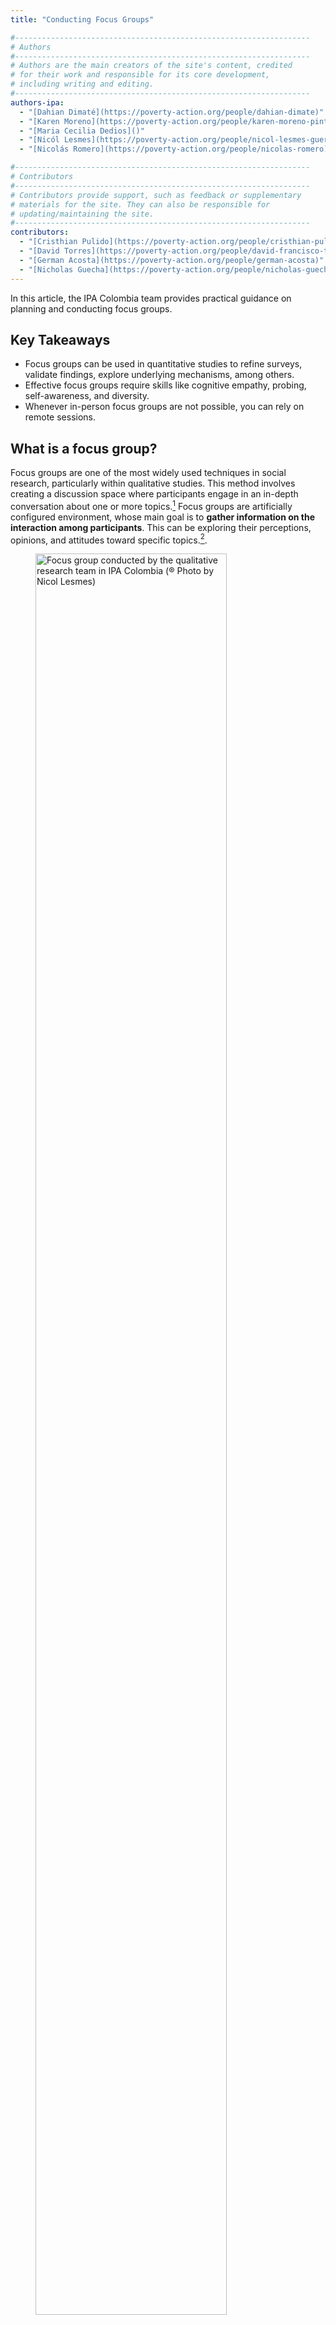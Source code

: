 ```yaml
---
title: "Conducting Focus Groups"

#------------------------------------------------------------------
# Authors
#------------------------------------------------------------------
# Authors are the main creators of the site's content, credited
# for their work and responsible for its core development, 
# including writing and editing.
#------------------------------------------------------------------
authors-ipa:
  - "[Dahian Dimaté](https://poverty-action.org/people/dahian-dimate)"
  - "[Karen Moreno](https://poverty-action.org/people/karen-moreno-pinto)"
  - "[Maria Cecilia Dedios]()"
  - "[Nicól Lesmes](https://poverty-action.org/people/nicol-lesmes-guerrero)"
  - "[Nicolás Romero](https://poverty-action.org/people/nicolas-romero)"

#------------------------------------------------------------------
# Contributors
#------------------------------------------------------------------
# Contributors provide support, such as feedback or supplementary
# materials for the site. They can also be responsible for
# updating/maintaining the site.
#------------------------------------------------------------------
contributors:
  - "[Cristhian Pulido](https://poverty-action.org/people/cristhian-pulido)"
  - "[David Torres](https://poverty-action.org/people/david-francisco-torres-leon)"
  - "[German Acosta](https://poverty-action.org/people/german-acosta)"
  - "[Nicholas Guecha](https://poverty-action.org/people/nicholas-guecha)"
---
```


:::{.custom-summary-block}
In this article, the IPA Colombia team provides practical guidance on planning and conducting focus groups.
:::

:::{.callout-tip appearance="simple"}
## Key Takeaways
* Focus groups can be used in quantitative studies to refine surveys, validate findings, explore underlying mechanisms, among others.
* Effective focus groups require skills like cognitive empathy, probing, self-awareness, and diversity.
* Whenever in-person focus groups are not possible, you can rely on remote sessions.
:::

## What is a focus group?

Focus groups are one of the most widely used techniques in social research, particularly within qualitative studies. This method involves creating a discussion space where participants engage in an in-depth conversation about one or more topics.[^1] Focus groups are artificially configured environment, whose main goal is to **gather information on the interaction among participants**. This can be exploring their perceptions, opinions, and attitudes toward specific topics.[^2].

![Focus group conducted by the qualitative research team in IPA Colombia (® Photo by Nicol Lesmes)](/assets/images/focus-group-intro.jpeg){width=85%}

In typical focus group, a **moderator** leads the discussion. This person ensures active interaction among participants. The moderator's role is to ask questions that stimulate discussion, guide the conversation to gather valuable insights, and build trust with the participants. This trust is crucial to making participants feel comfortable expressing themselves freely, ensuring the discussion remains productive and focused on relevant topics. Focus groups allow us to gather data on how participants communicate, share their opinions and experiences, and react to the contributions of others. The dynamics of focus groups allows to identify what information is censored or encouraged among participants.[^3] In this context, group conversation does not necessarily imply consensus, because during the conversation participants may misinterpret each other's accounts, question themselves and attempt to persuade each other.[^4] Disagreement is also a key component of this collection technique, as it allows exploring the diversity of opinions and the reasons behind participants' beliefs and attitudes. Overall, focus groups make it possible to identify both shared perceptions and divergences among participants on a specific topic. 

::: {.callout-note}
## Focus groups with migrant populations
In a focus group with Venezuelan migrants in Colombia, several common perceptions about the healthcare system emerged. While some participants acknowledged the accessibility of essential medical services as an advantage of the Colombian system, others expressed concerns about the quality of care, long wait times, and challenges in accessing specialized services, particularly due to their migratory status.
:::

![Migrants crossing the Colombia-Venezuela border](/assets/images/migrants-venezuela.jpeg){width=75%}

## Planning a focus group
Proper preparation is essential for the success of focus groups, ensuring that the research activity meets its field data collection objectives. This section provides detailed guidance on the planning steps that should be undertaken before conducting a focus group.

::: {.numbered-list}
(@) **Structure your team**
::: 

Ideally, focus group teams should consist of at least two roles: a **moderator** and a **facilitator**. The moderator’s primary responsibility is to lead the discussion during the focus group, ensuring that the conversation remains on track and that all participants are engaged. The facilitator handles logistical activities such as setting up recording equipment, providing refreshments and incentives, setting up the space, as well as, taking notes. It is crucial to clearly define and assign these roles in advance to ensure a smooth execution of the focus group.

::: {.callout-important}
## Important
If budget constraints prevent hiring a facilitator, it is important to recognize that this could negatively impact the quality of the activity and the data collected. Overburdening the moderator with both discussion and logistical duties may compromise their ability to maintain participant focus and engagement. Researchers should be aware of these potential drawbacks when planning qualitative data collection without a dedicated facilitator.
:::

::: {.numbered-list}
(@) **Recognize the skills of the field team** 
:::

The quality of data produced during qualitative research activities is closely related to the skills of the moderator and facilitator. These competencies, outlined in **Table 1**, enable teams to recognize and adequately represent the diversity within qualitative data. While these skills are typically developed through years of study and practice, field teams often consist of individuals from multidisciplinary backgrounds with varying levels of experience. Regardless of experience level, it is important to review and discuss these skills with your team to identify possible gaps and opportunities for improvement.

Currently, there are no standardized metrics to measure the prevalence of these skills among qualitative fieldwork moderators. Therefore, the skills in **Table 1** should be viewed as a resource for reference and reflection for teams. Ensuring that everyone on the team understands how these competencies contribute to effectively engaging with the population is essential for collecting high-quality information.

| Skill  | Description | Why is this relevant? |
|--------|---------------------|----------------------|
| Cognitive empathy | The field team's ability to understand and communicate participants’ situations from their perspectives, understanding how they see the world and their roles within it. | **Allows researchers to connect more deeply with participant's realities and experiences.** Helps to create a relationship of trust and respect with the participants. Seeks to avoid generalizations and stereotypes that may arise from preconceptions or external influences such as previous studies. Enhances understanding of participants’ situations without resorting to pity. |
| Follow-up                    | The field team's ability to recognize when additional information is needed to answer the questions initially posed and those that arise during the research process. This ability implies curiosity and a willingness to explore new issues or doubts that emerge as data collection progresses. | **Increases the quality and robustness of data by allowing a more detailed exploration of the studied phenomenon.** Contributes to obtaining deeper responses from participants. Enables exploration of emerging themes during data collection. Helps in detecting and validating patterns observed in the field.                                                                                                                             |
| Self-awareness and reflexivity | The field team's ability to continuously reflect on how their presence, background, and assumptions influence data collection, interpretation, and analysis. This ongoing self-reflection ensures that the qualitative field team is mindful of its impact on the research process and the participants. | **Helps maintain ethics in the researcher-participant relationship.** Facilitates understanding of personal limitations in connecting with participants. Aids in developing strategies to overcome communication barriers and create an environment where participants feel comfortable sharing sensitive information.                                                                                                                     |
| Heterogeneity               | The field team's ability to represent and reflect the diversity within the group being studied. This skill involves recognizing and documenting the differences and variations among individuals or subgroups during qualitative research, typically applied during the data analysis phase. | **Contributes to challenging generalized and simplistic patterns.** Ensures that data reflect both common and atypical experiences. Demonstrates the field team's ability to identify, recognize, and document heterogeneity in the population studied.                                                                                                                                                                                   |
| Palpability                  | The field team's ability to provide detailed descriptions in their field notes or diaries, making the data tangible and clear. This involves avoiding abstract descriptions and, instead, offering vivid accounts that allow the research team to visualize and understand participants' experiences and contexts. | **The palpable field notes and diaries are accompanied by textual quotations, images, or other audiovisual resources that show events, situations, and actors that support the research findings.** Reliable findings are supported by specific details that clearly depict the events and situations studied. Helps to avoid abstraction in the data, grounding conclusions in concrete evidence.                                                                                     |                                                                                  |
: Table 1. Skills of field staff conducting focus groups

::: {.numbered-list}
(@) **Plan the logistics of your focus group** 
:::

Logistical activities are important to ensure the correct implementation of focus groups. Careful logistical planning will ensure that all the necessary elements are in place to carry out the activities, participants have been scheduled in a timely manner, and all the details surrounding the fieldwork are clear. Based on the experience of conducting qualitative field operations in various contexts, the IPA Colombia team has identified several key practices that are essential for the logistical preparation of a focus group:

![Figure 1. Logistical activities for focus groups](/assets/images/focus-group-logistics.png){width=96%}

It is worth noting that **there is no particular order/progression to these activities**. The sequencing presented above is suggested and may change according to the context in which the focus groups are conducted. Figure 1 excludes logistical activities that the field and research team had to undertake to ensure the feasibility of conducting research activities, such as guaranteeing a space, contacting leaders, purchasing materials, etc. You should make a comprehensive list of the critical aspects to ensure the success of your qualitative data collection at different levels. As the fieldwork approaches, we suggest you consult the issues in Figure 1.

::: {.numbered-list}
(@) **Design and study the script** 
:::
The discussion script is a support tool that seeks to guide the conversation during the focus group according to the research objectives. It contains open-ended questions and topics designed to encourage reflection and discussion. You should study the script several times before the activity so that you will be able to explore new topics without losing sight of the objectives of the session. During this process of studying the script, identify:

- The objective of the research activity.
- The logical order of the focus group guide.
- Possible words or expressions that may confuse the participants so that you have time to change them to more understandable ones.

If you know in detail the topics to be explored, the script will serve as a reminder during the talk, allowing you to have more flexible and deeper conversations, without losing sight of the research objectives.

::: {.callout-note}
## The role of the facilitator
In addition to understanding the script, the facilitator must also understand the research questions of the project. This will allow them to probe beyond the guide and see, during the execution of the activity, possible questions or dimensions of the problem that were not known when the script was developed. 
:::

## Conducting a focus group

When initiating a focus group, always start by introducing yourself, explaining the role of each member of the work team, and the overall dynamics of the session. Read the informed consent, ensuring all participants clearly understand the purpose of the activity and the potential risks and benefits of their participation. During this process, emphasize the **confidentiality and anonymity** of the information collected during the focus group. The moderator should explicitly obtain the participants' authorization to record the session. Throughout the activity, create a comfortable and calm environment that allows participants to express their opinions spontaneously and without censorship. To maintain a favorable atmosphere, show interest, cordiality, and respect for all interventions, having an attitude of curiosity, even when the topics are extended or the opinions expressed differ from yours.

### Being an effective moderator 

Table 2 presentes key principles to moderate focus groups. [^5] The moderator plays a key role guiding the discussion, ensuring equal participation from all members, and keeping the conversation focused on relevant topics. An effective moderator facilitates a smooth and natural discussion, creating an environment where participants feel comfortable and safe to express their opinions openly, without fear of criticism or judgment. The moderator also manages potentially challenging group dynamics, ensuring that all participants have equal opportunities to contribute, and preventing any one participant from dominating the conversation. Other key responsibilities of an effective moderator include:

- Ensuring the recording equipment is working properly throughout the activity.
- Taking comprehensive notes on the entire activity, particularly focusing on participants' interactions and nonverbal reactions.
- Ensuring that the seating arrangement of the participants is appropriate for effective communication.
- Providing logistical support to the moderator by delivering refreshments and incentives (if applicable) and attending to the specific needs of participants, such as assisting visually impaired individuals or accommodating participants with children.
- Supporting the moderator in managing the session’s timing.


| Activity                        | Description                                                                                                                                                                                                                                                                                                                                                                                                                                                                                       |
|----------------------------------------------------|--------------------------------------------------------------------------------------------------------------------------------------|
| **Show interest in participants** <br>(*Cognitive empathy*)   | As a moderator, it's important to show respect and genuine interest in each participant’s contributions. Recognize that everyone has valuable knowledge, regardless of their education level, experience or background. <br><br>💡 Acknowledge contributions with expressions such as "Thank you for sharing that" or "That's a very interesting point.". Address participants by their first name or their chosen pseudonym.           |
| **Avoid assumptions**  <br><br>(*Follow-up and heterogeneity*)         | Do not assume that the concepts or ideas expressed by the participants are obvious. Avoid taking for granted the meaning of any idea, concept, or expression. <br><br>💡 For example: In a focus group with Venezuelan migrants, the expression "chamo" comes up. If you do not know this word, you should ask the participants directly what they are referring to with that word.   |
| **Generate empathy with participants**<br>(*Cognitive empathy*)  | Try to generate an empathetic connection with the focus group attendees, as this will help them feel safe and valued in sharing their emotions and experiences. By creating a non-judgmental environment, participants may feel more comfortable speaking honestly and openly.<br><br>💡 Repeat or summarize participants' comments to show that you understand their perspectives. Be patient. Do not rush the answers. Allow participants to take their time to think and respond.            |
| **Be a moderator, not a participant** <br>(*Reflexivity*)   | The moderator's role is to guide the conversation, not to be part of it or share personal views. Some moderators assume that sharing personal experiences will encourage a greater exchange of ideas among participants. However, this practice can induce bias and affect the conversation's overall flow.                |
| **Be prepared to listen to different opinions and control your reactions** <br>(*Reflexivity*) | The moderator is not impartial, no matter how hard he/she tries. It is important to identify your own biases and seek to contain personal assessments of the various opinions that may come from the participants. Avoid making value judgments about the testimonies and responses of the attendees. <br><br>💡 It's important to be mindful of your reactions, as even small responses like nodding or giving short positive feedback such as 'I think so too' or 'You are right' can inadvertently influence the discussion. These reactions can induce social desirability bias, potentially altering the participants' responses and the overall dynamics of the discussion.                  |
| **Use your talents**    <br>(*Palpability*)          | Identify your talents and use those that build trust and encourage conversation among participants. <br><br>💡 Make a list of your skills and talents. Think about what you do well and how these talents can be useful in the context of a focus group.                 |
| **Ask follow-up questions**  <br>(*Follow-up*)      | Asking follow-up questions allows for a deeper exploration of participant’s responses. This is essential to understand not only what people think, but why they think the way they do.                  |

: Table 2. Principles of focus group moderation 

### Potential challenges during a focus group

There are situations that could take place during a focus group that you should be prepared for. Here are some examples:

::: {.callout-warning collapse="true"}
## **Emotional overflow from participants** 
Managing emotions can be one of the most complex challenges during a focus group, especially when discussions touch on intense or personal topics. Allow participants to express their emotions, but guide them constructively. Ask how they feel and why, and look for ways to channel those emotions into the discussion. If a person is emotionally affected by an event, ask them if they wish to continue the activity and remind them that participation is voluntary. If emotions disrupt the session, take a short break and show understanding and support. In accordance with research protocols, provide relevant mental health care resources that may be useful for the participants. If the issues to be addressed during the focus group sessions are sensitive, it is desirable for the field team to have a course or training on psychological first aid.   
:::

::: {.callout-warning collapse="true"}
## **Resistance to recording** 
Some participants may not agree with the recording of their testimonies. If this happens, take into account the following recommendations. If this is the case, emphasize confidentiality, anonymity, and privacy of the data. Remind participants that during the analysis of the information, no personal data of any participant will be added. If you do not obtain authorization to record the session, take notes on topics of conversation, interactions between participants, and other relevant data.                                                           
:::

::: {.callout-warning collapse="true"}
## **Conversation diversion**  
While deviations from the central theme can sometimes provide valuable insights, it’s necessary to steer the conversation back to the research objectives when it strays too far. During the participants' interventions, ask follow-up questions that allow you to close the ideas and/or redirect them to the research objectives.  
:::

::: {.callout-warning collapse="true"}
## **Participants trying to dominate the conversation** 
Occasionally, some participants may attempt to dominate the discussion, overshadowing more reserved participants. Set ground rules at the start of the session regarding the length of contributions. Identify strategies for asking participants to close their ideas when they are too long. For example, you can use an eye-catching object like a signaling paddle to get participants to finish their contributions.                                                               
:::

::: {.callout-warning collapse="true"}
## **Participants who are shy or reluctant to participate**
Some participants are too shy to participate or are pushed aside by those who seek to dominate the conversation. In these cases, you must control the situation so everyone can join the conversation. Use "icebreaker" activities at the beginning of the session in which everyone participates. Directly address less active attendees with open-ended questions that encourage them to express their thoughts.  
:::

::: {.callout-warning collapse="true"}
## **Polarization of the conversation** 
Some topics may have one side polarization on the group discussion, leading to an "excessive consensus" where some participants may hesitate to contradict the dominant view on certain topics. This can limit the diversity of perspectives and affect data quality. Emphasize that all viewpoints are valuable and that there are no right or wrong answers. Divide the group into smaller subgroups to discuss certain topics, then reconvene to share different perspectives. Limit speaking time to prevent any one participant from monopolizing the discussion. If the conversation becomes hostile, remind the group of the activity's purpose and, if necessary, pause the session.                                                             
:::

### Frequent mistakes during moderation 

When conducting focus groups, it is important to avoid common mistakes that can compromise the effectiveness of the session and the quality of the collected data. Some of the most critical mistakes are described here: 

![Figure 2. Common mistakes made when conducting focus groups](/assets/images/focus-group-mistakes.png){width=95%}

## After the focus group

The focus group session ends when all research topics have been covered and no new data or relevant information is obtained; the research objectives have been achieved, collecting the quantity and quality of data needed to answer the research questions, or when time and resources have reached their limits. To close the work session, it is recommended to (i) **offer space for reflection** in which participants can express comments, suggestions, or questions about what happened in the focus group; (ii) **thank the participants** for their time and willingness to participate, emphasizing that the opinions and information provided are of great importance for the study or research being conducted; and (iii) **close the data flow**, prioritizing the safe storage of the recording of the research activity. Some of the moderator's responbibilites in this phase include:

- Support data flow closure and secure storage of information.
- Provide the notes taken to the moderator.
- Ensure that all equipment used (tape recorders, computers, microphones, etc.) is complete.

At the end of the focus group, it is extremely important to document the information obtained in detail. How this documentation is done is a decision linked to the research design and is determined before fieldwork begins. Information should be recorded promptly, as soon as the focus group concludes, to prevent the loss of crucial details. This immediate action is vital to the research process. In addition, the products derived from the focus group must follow information storage protocols, which may include **anonymization** and **encryption** to avoid compromising the **confidentiality** of participants. Examples of products you can use for this purpose are:

- **Full transcripts** of the discussions
- **Detailed notes** taken during the research activity
- **Field notes**
- **Field diaries**

::: {.callout-important}
**Remember:**
The lack of initial documentation products risks all information processing components and, thus, the quality of the obtained data.  
:::

## Online focus groups
Virtual focus groups are a viable alternative when in-person sessions are not possible due to factors like distance, time, or budget constraints. While the virtual format shares many characteristics with in-person focus groups, including preparation and moderation activities, it also presents unique challenges that require specific attention.

| Challenges                                | Description                                                                                                                                                                                                 | Possible solutions                                                                                                                                                                                                                                                                                                                                                                                                                                                                                                                                                                                                 |
|-------------------------------------------|-------------------------------------------------------------------------------------------------------------------------------------------------------------------------------------------------------------|------------------------------------------------------------------------------------------------------------------------------------------------------------------------------------------------------------------------------------------------------------------------------------------------------------------------------------------------------------------|
| **Low interaction**                       | Virtual settings can reduce interaction due to participants' inability to read body language and challenges in responding in real time.                                                                      | Adapt icebreakers to virtual environments. Use activities that promote group dynamics and interaction. Encourage people to keep their cameras turned on. Try to schedule fewer participants, in order to focus attention on the attendees. Manage short conversational scripts as virtual environments may limit direct communication, which could result in skipping sections and/or questions.                                                                                                                                                                                                                     |
| **Connectivity problems**                 | Connectivity issues may cause partial or complete interruptions in participants' involvement.                                                                                                               | Validate participants' internet connection before scheduling. Provide necessary support, such as data recharges, to ensure participation. Avoid imposing any costs on participants for participating.                                                                                                                                                                                                                                                                                                                                                                                                              |
| **Lack of knowledge of the video call platform** | Some participants may struggle with connecting to and navigating the chosen platform due to unfamiliarity with digital tools.                                                                                 | During the scheduling, offer training on how to use the platform on which the activity will be carried out, for those who need assistance.                                                                                                                                                                                                                                                                                                                                                                                                                                                                          |
| **Lack of privacy**                       | Some participants may take the video call in shared spaces. This situation may place participants in uncomfortable or risky situations, depending on the sensitivity of the topics.                          | During the scheduling, ask the participants directly: <br> i) where they will take the interview <br> ii) who might listen to you <br> iii) if they feel safe having the interview under these conditions. <br> Based on the above, assess whether it is convenient for certain people to participate in the study under these conditions. If people cannot find a private space and sensitive or confidential topics are handled, we recommend not including that participant in the focus group. And evaluate interviewing this person in a different setting.                                                                                     |
| **Distractions and lack of focus**        | Participants may be distracted by other duties or social media during the session, affecting their concentration and participation.                                                                          | Suggest that people have their cameras turned on. Emphasize the need for full attention and engagement during the session.                                                                                                                                                                                                                                                                                                                                                                                                                                                                                          |
| **Fatigue due to constant use of screens**| Prolonged screen time can lead to fatigue, affecting the focus and energy of both moderators and participants.                                                                                               | Schedule breaks during long sessions. Limit the duration of each session to a reasonable time, approximately one (1) hour. Plan multiple sessions if needed.                                                                                                                                                                                                                                                                                                                                                                                                                                                    |

: Table 3. Challenges of online focus groups {.stripped}

### Conclusion{.unlisted}

This practical guide offers essential tools for conducting qualitative fieldwork through focus groups. However, it's important to remember that data collection is just the beginning. After gathering data through focus groups, the next step is to analyze the information. This analysis is crucial for interpreting the results, identifying patterns, themes, and meanings, and ultimately enriching qualitative research.

:::custom-date-block
Last updated: February 22, 2025
:::

[^1]: Jenny Kitzinger, "Qualitative Research: introducing focus groups," (1999).  BMJ 311:299-302.doi: 10.1136/bmj.311.7000.299.
[^2]: Jenny Kitzinger, "The Methodology of Focus Groups: The Importance of Interaction Between Research Participants," Sociology of Health & Illness 16, no. 1 (1994): 106.
[^3]: Jenny Kitzinger, "The Methodology of Focus Groups: The Importance of Interaction Between Research Participants," Sociology of Health & Illness 16, no. 1 (1994): 110.
[^4]: Ibid
[^5]: Richard Krueger. 1998. Moderating Focus Groups. Thousand Oaks: Sage Publications.
[^6]: Ibid